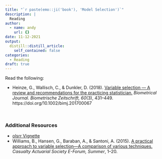 ```yaml
---
title: "`r paste(emo::ji('book'), 'Model Selection')`"
description: |
  Reading
author:
  - name: andy
    url: {}
date: 11-12-2021
output:
  distill::distill_article:
    self_contained: false
categories:
  - Reading
draft: true
---
```



Read the following:

- Heinze, G., Wallisch, C., &amp; Dunkler, D. (2018). [Variable selection --- A review and recommendations for the practicing statistician.](https://www.ncbi.nlm.nih.gov/pmc/articles/PMC5969114/) *Biometrical Journal. Biometrische Zeitschrift, 60*(3), 431--449. https://doi.org/10.1002/bimj.201700067

<br />

### Additional Resources

- [olsrr Vignette](https://cran.r-project.org/web/packages/olsrr/vignettes/intro.html)
- Williams, B., Hansen, G., Baraban, A., &amp; Santoni, A. (2015). [A practical approach to variable selection---A comparison of various techniques.](https://www.casact.org/pubs/forum/15sumforum/Williams-Hansen-Baraban-Santoni.pdf) *Casualty Actuarial Society E-Forum, Summer*, 1--20.




